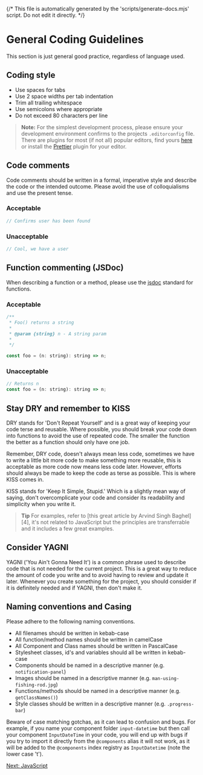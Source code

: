 {/* This file is automatically generated by the 'scripts/generate-docs.mjs' script. Do not edit it directly. */}

<Meta title="Coding Guidelines/General" />

# General Coding Guidelines

This section is just general good practice, regardless of language used.

## Coding style

- Use spaces for tabs
- Use 2 space widths per tab indentation
- Trim all trailing whitespace
- Use semicolons where appropriate
- Do not exceed 80 characters per line

> **Note:** For the simplest development process, please ensure your development
> environment confirms to the projects `.editorconfig` file. There are plugins for
> most (if not all) popular editors, find yours [here][1] or install the
> [Prettier][2] plugin for your editor.

## Code comments

Code comments should be written in a formal, imperative style and describe the
code or the intended outcome. Please avoid the use of colloquialisms and use the
present tense.

### Acceptable

```js
// Confirms user has been found
```

### Unacceptable

```js
// Cool, we have a user
```

## Function commenting (JSDoc)

When describing a function or a method, please use the [jsdoc][3] standard for
functions.

### Acceptable

```js
/**
 * Foo() returns a string
 *
 * @param {string} n - A string param
 *
 */

const foo = (n: string): string => n;
```

### Unacceptable

```js
// Returns n
const foo = (n: string): string => n;
```

## Stay DRY and remember to KISS

DRY stands for 'Don't Repeat Yourself' and is a great way of keeping your code
terse and reusable. Where possible, you should break your code down into
functions to avoid the use of repeated code. The smaller the function the better
as a function should only have one job.

Remember, DRY code, doesn't always mean less code, sometimes we have to write a
little bit more code to make something more reusable, this is acceptable as more
code now means less code later. However, efforts should always be made to keep
the code as terse as possible. This is where KISS comes in.

KISS stands for 'Keep It Simple, Stupid.' Which is a slightly mean way of
saying, don't overcomplicate your code and consider its readability and
simplicity when you write it.

<blockquote class="tip-wrapper">
  <strong class="note">Tip</strong>
  For examples, refer to [this great article by Arvind Singh Baghel][4],
  it's not related to JavaScript but the principles are transferrable and it
  includes a few great examples.
</blockquote>

## Consider YAGNI

YAGNI ('You Ain't Gonna Need It') is a common phrase used to describe code that
is not needed for the current project. This is a great way to reduce the amount
of code you write and to avoid having to review and update it later. Whenever
you create something for the project, you should consider if it is definitely
needed and if YAGNI, then don't make it.

## Naming conventions and Casing

Please adhere to the following naming conventions.

- All filenames should be written in kebab-case
- All function/method names should be written in camelCase
- All Component and Class names should be written in PascalCase
- Stylesheet classes, id's and variables should all be written in kebab-case
- Components should be named in a descriptive manner (e.g. `notification-panel`)
- Images should be named in a descriptive manner (e.g. `man-using-fishing-rod.jpg`)
- Functions/methods should be named in a descriptive manner (e.g. `getClassNames()`)
- Style classes should be written in a descriptive manner (e.g. `.progress-bar`)

Beware of case matching gotchas, as it can lead to confusion and bugs. For example,
if you name your component folder `input-datetime` but then call your component
`InputDateTime` in your code, you will end up with bugs if you try to import
it directly from the `@components` alias it will not work, as it will be added to
the `@components` index registry as `InputDatetime` (note the lower case 't').

[Next: JavaScript](?path=/story/docs-coding-guidelines-javascript--docs#top)

[1]: https://editorconfig.org/#download
[2]: https://prettier.io/
[3]: https://devhints.io/jsdoc
[4]: https://dzone.com/articles/software-design-principles-dry-and-kiss

